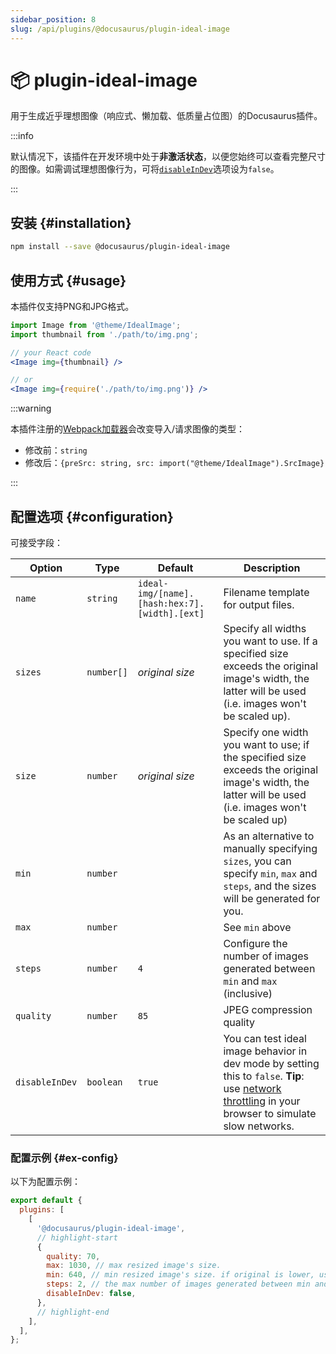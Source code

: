 ```yaml
---
sidebar_position: 8
slug: /api/plugins/@docusaurus/plugin-ideal-image
---
```


# 📦 plugin-ideal-image


用于生成近乎理想图像（响应式、懒加载、低质量占位图）的Docusaurus插件。

:::info

默认情况下，该插件在开发环境中处于**非激活状态**，以便您始终可以查看完整尺寸的图像。如需调试理想图像行为，可将[`disableInDev`](#disableInDev)选项设为`false`。

:::

## 安装 {#installation}

```bash npm2yarn
npm install --save @docusaurus/plugin-ideal-image
```

## 使用方式 {#usage}

本插件仅支持PNG和JPG格式。

```jsx
import Image from '@theme/IdealImage';
import thumbnail from './path/to/img.png';

// your React code
<Image img={thumbnail} />

// or
<Image img={require('./path/to/img.png')} />
```

:::warning

本插件注册的[Webpack加载器](https://webpack.js.org/loaders/)会改变导入/请求图像的类型：

- 修改前：`string`
- 修改后：`{preSrc: string, src: import("@theme/IdealImage").SrcImage}`

:::

## 配置选项 {#configuration}

可接受字段：

<APITable>

| Option | Type | Default | Description |
| --- | --- | --- | --- |
| `name` | `string` | `ideal-img/[name].[hash:hex:7].[width].[ext]` | Filename template for output files. |
| `sizes` | `number[]` | _original size_ | Specify all widths you want to use. If a specified size exceeds the original image's width, the latter will be used (i.e. images won't be scaled up). |
| `size` | `number` | _original size_ | Specify one width you want to use; if the specified size exceeds the original image's width, the latter will be used (i.e. images won't be scaled up) |
| `min` | `number` |  | As an alternative to manually specifying `sizes`, you can specify `min`, `max` and `steps`, and the sizes will be generated for you. |
| `max` | `number` |  | See `min` above |
| `steps` | `number` | `4` | Configure the number of images generated between `min` and `max` (inclusive) |
| `quality` | `number` | `85` | JPEG compression quality |
| `disableInDev` | `boolean` | `true` | You can test ideal image behavior in dev mode by setting this to `false`. **Tip**: use [network throttling](https://www.browserstack.com/guide/how-to-perform-network-throttling-in-chrome) in your browser to simulate slow networks. |

</APITable>

### 配置示例 {#ex-config}

以下为配置示例：

```js title="docusaurus.config.js"
export default {
  plugins: [
    [
      '@docusaurus/plugin-ideal-image',
      // highlight-start
      {
        quality: 70,
        max: 1030, // max resized image's size.
        min: 640, // min resized image's size. if original is lower, use that size.
        steps: 2, // the max number of images generated between min and max (inclusive)
        disableInDev: false,
      },
      // highlight-end
    ],
  ],
};
```